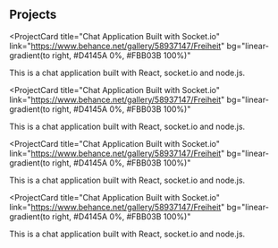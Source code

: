 ## Projects

<ProjectCard
  title="Chat Application Built with Socket.io"
  link="https://www.behance.net/gallery/58937147/Freiheit"
  bg="linear-gradient(to right, #D4145A 0%, #FBB03B 100%)"
>
  This is a chat application built with React, socket.io and node.js.
</ProjectCard>

<ProjectCard
  title="Chat Application Built with Socket.io"
  link="https://www.behance.net/gallery/58937147/Freiheit"
  bg="linear-gradient(to right, #D4145A 0%, #FBB03B 100%)"
>
  This is a chat application built with React, socket.io and node.js.
</ProjectCard>

<ProjectCard
  title="Chat Application Built with Socket.io"
  link="https://www.behance.net/gallery/58937147/Freiheit"
  bg="linear-gradient(to right, #D4145A 0%, #FBB03B 100%)"
>
  This is a chat application built with React, socket.io and node.js.
</ProjectCard>

<ProjectCard
  title="Chat Application Built with Socket.io"
  link="https://www.behance.net/gallery/58937147/Freiheit"
  bg="linear-gradient(to right, #D4145A 0%, #FBB03B 100%)"
>
  This is a chat application built with React, socket.io and node.js.
</ProjectCard>
